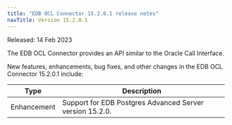 ```yaml
---
title: "EDB OCL Connector 15.2.0.1 release notes"
navTitle: Version 15.2.0.1
---
```


Released: 14 Feb 2023

The EDB OCL Connector provides an API similar to the Oracle Call Interface.

New features, enhancements, bug fixes, and other changes in the EDB OCL Connector 15.2.0.1 include:

| Type        | Description                                              |
| ----------- | -------------------------------------------------------- |
| Enhancement | Support for EDB Postgres Advanced Server version 15.2.0. |